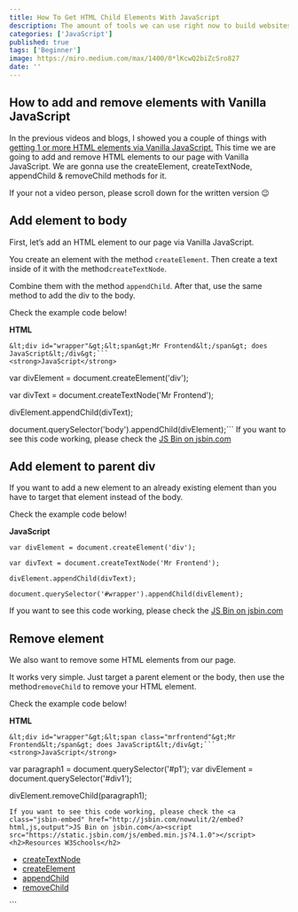 ```yaml
---
title: How To Get HTML Child Elements With JavaScript
description: The amount of tools we can use right now to build websites is mindblowing
categories: ['JavaScript']
published: true
tags: ['Beginner']
image: https://miro.medium.com/max/1400/0*lKcwQ2biZcSro827
date: ''
---
```


## How to add and remove elements with Vanilla JavaScript

In the previous videos and blogs, I showed you a couple of things with <a href="https://byrayray.dev/posts/2017-10-javascript-basics-select-one-or-multiple-html-elements/" target="_blank" rel="noopener">getting 1 or more HTML elements via Vanilla JavaScript.</a> This time we are going to add and remove HTML elements to our page with Vanilla JavaScript. We are gonna use the createElement, createTextNode, appendChild &amp; removeChild methods for it.

If your not a video person, please scroll down for the written version 😉

<Youtube url="https://youtu.be/ENTuadZmDJ8" />


<h2>Add element to body</h2>
First, let’s add an HTML element to our page via Vanilla JavaScript.

You create an element with the method <code>createElement</code>. Then create a text inside of it with the method<code>createTextNode</code>.

Combine them with the method <code>appendChild</code>. After that, use the same method to add the div to the body.

Check the example code below!

<strong>HTML</strong>
```
&lt;div id="wrapper"&gt;&lt;span&gt;Mr Frontend&lt;/span&gt; does JavaScript&lt;/div&gt;```
<strong>JavaScript</strong>
```
var divElement = document.createElement('div');

var divText = document.createTextNode('Mr Frontend');

divElement.appendChild(divText);

document.querySelector('body').appendChild(divElement);```
If you want to see this code working, please check the <a class="jsbin-embed" href="http://jsbin.com/busocuh/2/embed?html,js,output">JS Bin on jsbin.com</a><script src="https://static.jsbin.com/js/embed.min.js?4.1.0"></script>
<h2>Add element to parent div</h2>
If you want to add a new element to an already existing element than you have to target that element instead of the body.

Check the example code below!

<strong>JavaScript</strong>
```
var divElement = document.createElement('div');

var divText = document.createTextNode('Mr Frontend');

divElement.appendChild(divText);

document.querySelector('#wrapper').appendChild(divElement);
```
If you want to see this code working, please check the <a class="jsbin-embed" href="http://jsbin.com/vidoroc/2/embed?html,js,output">JS Bin on jsbin.com</a><script src="https://static.jsbin.com/js/embed.min.js?4.1.0"></script>
<h2>Remove element</h2>
We also want to remove some HTML elements from our page.

It works very simple. Just target a parent element or the body, then use the method<code>removeChild</code> to remove your HTML element.

Check the example code below!

<strong>HTML</strong>
```
&lt;div id="wrapper"&gt;&lt;span class="mrfrontend"&gt;Mr Frontend&lt;/span&gt; does JavaScript&lt;/div&gt;```
<strong>JavaScript</strong>
```
var paragraph1 = document.querySelector('#p1'); 
var divElement = document.querySelector('#div1'); 

divElement.removeChild(paragraph1);
```
If you want to see this code working, please check the <a class="jsbin-embed" href="http://jsbin.com/nowulit/2/embed?html,js,output">JS Bin on jsbin.com</a><script src="https://static.jsbin.com/js/embed.min.js?4.1.0"></script>
<h2>Resources W3Schools</h2>

```
<ul>
 	<li><a href="https://www.w3schools.com/jsref/met_document_createtextnode.asp">createTextNode</a></li>
 	<li><a href="https://www.w3schools.com/jsref/met_document_createelement.asp">createElement</a></li>
 	<li><a href="https://www.w3schools.com/jsref/met_node_appendchild.asp">appendChild</a></li>
 	<li><a href="https://www.w3schools.com/jsref/met_node_removechild.asp">removeChild</a></li>
</ul>
```